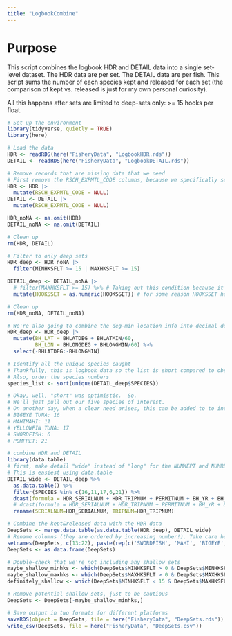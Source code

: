```yaml
---
title: "LogbookCombine"
---
```


# Purpose
This script combines the logbook HDR and DETAIL data into a single set-level 
dataset.  The HDR data are per set.  The DETAIL data are per fish.  This script
sums the number of each species kept and released for each set (the comparison
of kept vs. released is just for my own personal curiosity).  

All this happens after sets are limited to deep-sets only: >= 15 hooks per float.

```r
# Set up the environment
library(tidyverse, quietly = TRUE)
library(here)
```

```r
# Load the data
HDR <- readRDS(here("FisheryData", "LogbookHDR.rds"))
DETAIL <- readRDS(here("FisheryData", "LogbookDETAIL.rds"))
```

```r
# Remove records that are missing data that we need
# First remove the RSCH_EXPMTL_CODE columns, because we specifically selected ones that were empty
HDR <- HDR |>
  mutate(RSCH_EXPMTL_CODE = NULL)
DETAIL <- DETAIL |>
  mutate(RSCH_EXPMTL_CODE = NULL)

HDR_noNA <- na.omit(HDR)
DETAIL_noNA <- na.omit(DETAIL)

# Clean up
rm(HDR, DETAIL)
```

```r
# Filter to only deep sets
HDR_deep <- HDR_noNA |>
  filter(MINHKSFLT >= 15 | MAXHKSFLT >= 15)

DETAIL_deep <- DETAIL_noNA |>
  # filter(MAXHKSFLT >= 15) %>% # Taking out this condition because it's often 0 in early 1995
  mutate(HOOKSSET = as.numeric(HOOKSSET)) # for some reason HOOKSSET here is a character which causes issues later on

# Clean up
rm(HDR_noNA, DETAIL_noNA)
```

```r
# We're also going to combine the deg-min location info into decimal degrees and get rid of the old (annoying) columns
HDR_deep <- HDR_deep |>
  mutate(BH_LAT = BHLATDEG + BHLATMIN/60,
         BH_LON = BHLONGDEG + BHLONGMIN/60) %>% 
  select(-BHLATDEG:-BHLONGMIN)
```

```r
# Identify all the unique species caught
# Thankfully, this is logbook data so the list is short compared to observer data
# Also, order the species numbers
species_list <- sort(unique(DETAIL_deep$SPECIES))

# Okay, well, "short" was optimistic.  So.
# We'll just pull out our five species of interest.  
# On another day, when a clear need arises, this can be added to to include additional species
# BIGEYE TUNA: 16
# MAHIMAHI: 11
# YELLOWFIN TUNA: 17
# SWORDFISH: 6
# POMFRET: 21
```

```r
# combine HDR and DETAIL
library(data.table)
# first, make detail "wide" instead of "long" for the NUMKEPT and NUMRELEASED columns for our five species
# This is easiest using data.table 
DETAIL_wide <- DETAIL_deep %>% 
  as.data.table() %>% 
  filter(SPECIES %in% c(16,11,17,6,21)) %>% 
  dcast(formula = HDR_SERIALNUM + HDR_TRIPNUM + PERMITNUM + BH_YR + BH_MON + HOOKSSET ~ SPECIES, value.var=c('NUMKEPT', 'NUMRELEASED'), fun.aggregate = sum)  %>% 
  # dcast(formula = HDR_SERIALNUM + HDR_TRIPNUM + PERMITNUM + BH_YR + BH_MON + HOOKSSET + MAXHKSFLT ~ SPECIES, value.var=c('NUMKEPT', 'NUMRELEASED'), fun.aggregate = sum) %>% 
  rename(SERIALNUM=HDR_SERIALNUM, TRIPNUM=HDR_TRIPNUM)

# Combine the kept&released data with the HDR data
DeepSets <- merge.data.table(as.data.table(HDR_deep), DETAIL_wide)
# Rename columns (they are ordered by increasing number!). Take care here to make sure you are renaming them correctly
setnames(DeepSets, c(13:22), paste(rep(c('SWORDFISH', 'MAHI', 'BIGEYE', 'YELLOWFIN', 'POMFRET'), 2), rep(c('KEPT', 'RELEASED'), each=5), sep='_'))
DeepSets <- as.data.frame(DeepSets)
```

```r
# Double-check that we're not including any shallow sets
maybe_shallow_minhks <- which(DeepSets$MINHKSFLT > 0 & DeepSets$MINHKSFLT < 15) # 31 entries
maybe_shallow_maxhks <- which(DeepSets$MAXHKSFLT > 0 & DeepSets$MAXHKSFLT < 15) # empty
definitely_shallow <- which(DeepSets$MINHKSFLT < 15 & DeepSets$MAXHKSFLT == 0) # empty

# Remove potential shallow sets, just to be cautious
DeepSets <- DeepSets[-maybe_shallow_minhks,]
```

```r
# Save output in two formats for different platforms
saveRDS(object = DeepSets, file = here("FisheryData", "DeepSets.rds"))
write_csv(DeepSets, file = here("FisheryData", "DeepSets.csv"))
```





